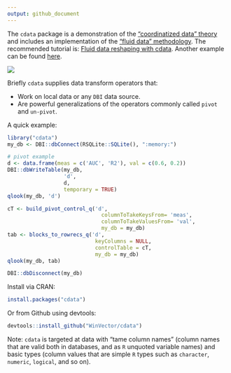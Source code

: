 ```yaml
---
output: github_document
---
```


<!-- README.md is generated from README.Rmd. Please edit that file -->



The `cdata` package is a demonstration of the ["coordinatized data" theory](http://winvector.github.io/FluidData/RowsAndColumns.html) and includes an implementation of the ["fluid data" methodology](http://winvector.github.io/FluidData/FluidData.html).   The recommended tutorial is: [Fluid data reshaping with cdata](http://winvector.github.io/FluidData/FluidDataReshapingWithCdata.html). Another example can be found [here](http://winvector.github.io/FluidData/DataWranglingAtScale.html).

![](https://raw.githubusercontent.com/WinVector/cdata/master/tools/cdata.png)

Briefly `cdata` supplies data transform operators that:

 * Work on local data or any `DBI` data source.
 * Are powerful generalizations of the operators commonly called `pivot` and `un-pivot`.

A quick example:

```r
library("cdata")
my_db <- DBI::dbConnect(RSQLite::SQLite(), ":memory:")

# pivot example
d <- data.frame(meas = c('AUC', 'R2'), val = c(0.6, 0.2))
DBI::dbWriteTable(my_db,
                  'd',
                  d,
                  temporary = TRUE)
qlook(my_db, 'd')

cT <- build_pivot_control_q('d',
                              columnToTakeKeysFrom= 'meas',
                              columnToTakeValuesFrom= 'val',
                              my_db = my_db)
tab <- blocks_to_rowrecs_q('d',
                            keyColumns = NULL,
                            controlTable = cT,
                            my_db = my_db)
qlook(my_db, tab)

DBI::dbDisconnect(my_db)
```

Install via CRAN:

```r
install.packages("cdata")
```

Or from Github using devtools:

```r
devtools::install_github("WinVector/cdata")
```

Note: `cdata` is targeted at data with "tame column names" (column names that are valid both in databases, and as `R` unquoted variable names) and basic types (column values that are simple `R` types such as `character`, `numeric`, `logical`, and so on). 


